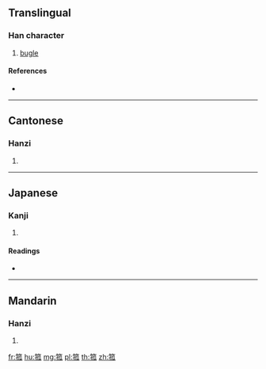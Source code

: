 {{character info/new}}
==Translingual==

===Han character===
{{Han char|rn=118|rad=竹|as=08|sn=14|four=88432|canj=HNDO}}

# [[bugle]]

====References====
* {{Han ref|kx=0888.080|dkj=26150|dj=1316.040|hdz=52988.110|uh=7B9B|ud=31643|bh=E356|bd=58198}}

----

==Cantonese==

===Hanzi===
{{yue-hanzi|jyut=|y=gu1}}

# {{defn|lang=yue|sort=竹08}}

----

==Japanese==

===Kanji===
{{ja-kanji|grade=|rs=竹08}}

# {{defn|lang=ja|sort=竹08}}

====Readings====
* {{ja-readings|on=[[こ]] (ko), [[く]] (ku)|kun=[[ふえ]] (fue)|nanori=}}

----

==Mandarin==

===Hanzi===
{{cmn-hanzi|pin=[[gū]] ([[gu1]]), [[wǎn]] ([[wan3]])|wg=ku<sup>1</sup>, wan<sup>3</sup>}}

# {{defn|lang=cmn|sort=竹08}}

[[fr:箛]]
[[hu:箛]]
[[mg:箛]]
[[pl:箛]]
[[th:箛]]
[[zh:箛]]